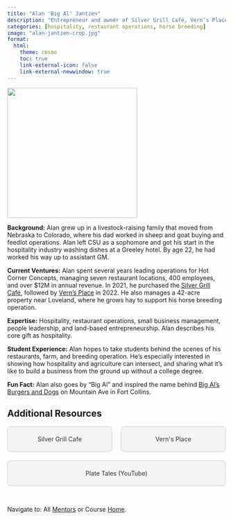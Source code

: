 ```yaml
---
title: "Alan 'Big Al' Jantzen"
description: "Entrepreneur and owner of Silver Grill Café, Vern’s Place, and a hay farm near Loveland."
categories: [hospitality, restaurant operations, horse breeding]
image: "alan-jantzen-crop.jpg"
format: 
  html: 
    theme: cosmo
    toc: true
    link-external-icon: false
    link-external-newwindow: true
---
```


![](alan-jantzen.jpg){fig-align="left" width=300}

**Background:** Alan grew up in a livestock-raising family that moved from Nebraska to Colorado, where his dad worked in sheep and goat buying and feedlot operations. Alan left CSU as a sophomore and got his start in the hospitality industry washing dishes at a Greeley hotel. By age 22, he had worked his way up to assistant GM.

**Current Ventures:** Alan spent several years leading operations for Hot Corner Concepts, managing seven restaurant locations, 400 employees, and over $12M in annual revenue. In 2021, he purchased the [Silver Grill Café](https://www.silvergrill.com/), followed by [Vern’s Place](https://www.vernsplace.com/) in 2022. He also manages a 42-acre property near Loveland, where he grows hay to support his horse breeding operation.

**Expertise:** Hospitality, restaurant operations, small business management, people leadership, and land-based entrepreneurship. Alan describes his core gift as hospitality.

**Student Experience:** Alan hopes to take students behind the scenes of his restaurants, farm, and breeding operation. He’s especially interested in showing how hospitality and agriculture can intersect, and sharing what it’s like to build a business from the ground up without a college degree.

**Fun Fact:** Alan also goes by "Big Al" and inspired the name behind [Big Al's Burgers and Dogs](https://bigalsburgersanddogs.com/) on Mountain Ave in Fort Collins.

## Additional Resources

```{=html}
<div style="display: flex; justify-content: space-between; gap: 20px; flex-wrap: wrap;">

  <a href="https://www.silvergrill.com/history/" target="_blank" style="flex: 1; min-width: 200px; text-align: center; padding: 20px; background: #f4f4f4; border: 1px solid #ccc; text-decoration: none; color: #333; border-radius: 8px;">
    Silver Grill Cafe
  </a>

  <a href="https://treehousefarmcollective.com/" target="_blank" style="flex: 1; min-width: 200px; text-align: center; padding: 20px; background: #f4f4f4; border: 1px solid #ccc; text-decoration: none; color: #333; border-radius: 8px;">
    Vern's Place
  </a>

  <a href="https://youtu.be/PHlCmdwv-wc?si=DIHD3hazI272psvy&t=19" target="_blank" style="flex: 1; min-width: 200px; text-align: center; padding: 20px; background: #f4f4f4; border: 1px solid #ccc; text-decoration: none; color: #333; border-radius: 8px;">
    Plate Tales (YouTube)
  </a>

</div>
```

<br>

::: footer
Navigate to: All [Mentors](../mentors.qmd) or Course [Home](https://laurenchenarides.github.io/csu-arec-224/).
:::
